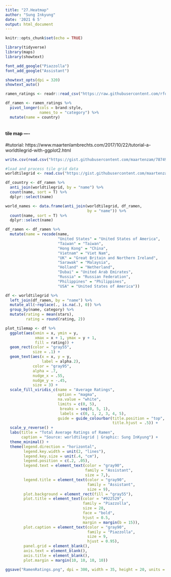 ```yaml
---
title: "27.Heatmap"
author: "Sung Inkyung"
date: '2021 6 5'
output: html_document
---
```


```r
knitr::opts_chunk$set(echo = TRUE)
```

```r
library(tidyverse)
library(maps)
library(showtext)

font_add_google("Piazzolla")
font_add_google("Assistant")

showtext_opts(dpi = 320)
showtext_auto()
```


```r
ramen_ratings <- readr::read_csv("https://raw.githubusercontent.com/rfordatascience/tidytuesday/master/data/2019/2019-06-04/ramen_ratings.csv")
```


```r
df_ramen <- ramen_ratings %>% 
  pivot_longer(cols = brand:style,
               names_to = "category") %>% 
  mutate(name = country)
  
```
#### tile map ----
#tutorial: https://www.maartenlambrechts.com/2017/10/22/tutorial-a-worldtilegrid-with-ggplot2.html
```r
write.csv(read.csv("https://gist.githubusercontent.com/maartenzam/787498bbc07ae06b637447dbd430ea0a/raw/9a9dafafb44d8990f85243a9c7ca349acd3a0d07/worldtilegrid.csv"), "worldtilegrid.csv")

#load and process tile grid data
worldtilegrid <- read.csv("https://gist.githubusercontent.com/maartenzam/787498bbc07ae06b637447dbd430ea0a/raw/9a9dafafb44d8990f85243a9c7ca349acd3a0d07/worldtilegrid.csv") 

```


```r
df_country <- df_ramen %>% 
  anti_join(worldtilegrid, by = "name") %>% 
  count(name, sort = T) %>% 
  dplyr::select(name)

world_names <- data.frame(anti_join(worldtilegrid, df_ramen,
                                    by = "name")) %>% 
  count(name, sort = T) %>% 
  dplyr::select(name)
```


```r
df_ramen <- df_ramen %>% 
  mutate(name = recode(name,
                       "United States" = "United States of America",
                       "Taiwan" = "Taiwan",
                       "Hong Kong" = "China",
                       "Vietnam" = "Viet Nam",
                       "UK" = "Great Britain and Northern Ireland",
                       "Sarawak" = "Malaysia",
                       "Holland" = "Netherland",
                       "Dubai" = "United Arab Emirates",
                       "Russia" = "Russian Federation",
                       "Philippines" = "Philippines",
                       "USA" = "United States of America"))

df <- worldtilegrid %>% 
  left_join(df_ramen, by = "name") %>% 
  mutate_all(~replace(., is.na(.), 0)) %>% 
  group_by(name, category) %>% 
  mutate(rating = mean(stars),
         rating = round(rating, 2))
```

```r
plot_tilemap <- df %>% 
  ggplot(aes(xmin = x, ymin = y,
             xmax = x + 1, ymax = y + 1,
             fill = rating)) +
  geom_rect(color = "gray55",
            size = .1) +
  geom_text(aes(x = x, y = y, 
                label = alpha.2),
            color = "gray95", 
            alpha = .7,
            nudge_x = .55, 
            nudge_y = -.45,
            size = 3) +
  scale_fill_viridis_c(name = "Average Ratings",
                       option = "magma", 
                       na.value = "white", 
                       limits = c(0, 5),
                        breaks = seq(0, 5, 1),
                        labels = c(0, 1, 2, 3, 4, 5),
                       guide = guide_colourbar(title.position = "top", 
                                               title.hjust = .5)) +
  scale_y_reverse() +
  labs(title = "Total Average Ratings of Ramen",
       caption = "Source: worldtilegrid | Graphic: Sung InKyung") +
  theme_minimal() +
  theme(legend.direction = "horizontal",
        legend.key.width = unit(2, "lines"),
        legend.key.size = unit(.4, "cm"),
        legend.position = c(.2, .05),
        legend.text = element_text(color = "gray90",
                                   family = "Assistant",
                                   size = 7,),
        legend.title = element_text(color = "gray90",
                                    family = "Assistant",
                                    size = 9),
        plot.background = element_rect(fill = "gray55"),
        plot.title = element_text(color = "#922529", 
                                  family = "Piazzolla",
                                  size = 28,
                                  face = "bold",
                                  hjust = 0.5,
                                  margin = margin(b = 15)),
        plot.caption = element_text(color = "gray90",
                                    family = "Piazzolla",
                                    size = 9,
                                    hjust = 0.95),
        panel.grid = element_blank(), 
        axis.text = element_blank(), 
        axis.title = element_blank(),
        plot.margin = margin(10, 10, 10, 10))

ggsave("RamenRatings.png", dpi = 300, width = 35, height = 20, units = "cm")
```

